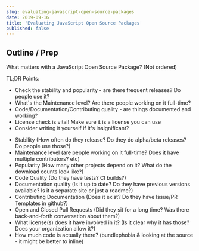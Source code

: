```yaml
---
slug: evaluating-javascript-open-source-packages
date: 2019-09-16
title: 'Evaluating JavaScript Open Source Packages'
published: false
---
```


## Outline / Prep

What matters with a JavaScript Open Source Package? (Not ordered)

TL;DR Points:

- Check the stability and popularity - are there frequent releases? Do people
  use it?
- What's the Maintenance level? Are there people working on it full-time?
- Code/Documentation/Contributing quality - are things documented and working?
- License check is vital! Make sure it is a license you can use
- Consider writing it yourself if it's insignificant?

* Stability (How often do they release? Do they do alpha/beta releases? Do
  people use those?)
* Maintenance level (are people working on it full-time? Does it have multiple
  contributors? etc)
* Popularity (How many other projects depend on it? What do the download counts
  look like?)
* Code Quality (Do they have tests? CI builds?)
* Documentation quality (Is it up to date? Do they have previous versions
  available? Is it a separate site or just a readme?)
* Contributing Documentation (Does it exist? Do they have Issue/PR Templates in
  github?)
* Open and Closed Pull Requests (Did they sit for a long time? Was there
  back-and-forth conversation about them?)
* What license(s) does it have involved in it? (Is it clear why it has those?
  Does your organization allow it?)
* How much code is actually there? (bundlephobia & looking at the source - it
  might be better to inline)
